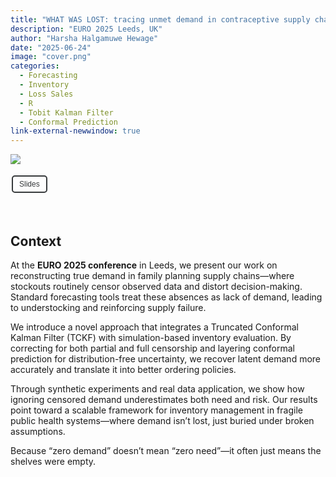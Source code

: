 ```yaml
---
title: "WHAT WAS LOST: tracing unmet demand in contraceptive supply chains"
description: "EURO 2025 Leeds, UK"
author: "Harsha Halgamuwe Hewage"
date: "2025-06-24"
image: "cover.png"
categories:
  - Forecasting
  - Inventory
  - Loss Sales
  - R
  - Tobit Kalman Filter
  - Conformal Prediction
link-external-newwindow: true
---
```


![](cover.png){fig-align="center"}

<link rel="stylesheet" href="https://cdnjs.cloudflare.com/ajax/libs/font-awesome/6.0.0-beta3/css/all.min.css">

<style>
/* Custom button style */
button {
  background-color: transparent; /* No filling */
  border: 2px solid rgb(55, 58, 60); /* Gray border */
  color: rgb(55, 58, 60); /* Gray text */
  padding: 5px 10px;
  text-align: center;
  text-decoration: none;
  display: inline-block;
  font-size: 12px;
  margin: 4px 2px;
  cursor: pointer;
  border-radius: 5px; /* Rounded corners */
}

/* Hover effect for Journal article */
#journal-article-btn:hover {
  border-color: #0066b2; /* Blue border on hover */
  color: #0066b2; /* Blue text on hover */
}

/* Hover effect for GitHub repo */
#github-repo-btn:hover {
  border-color: #00A86B; /* Green border on hover */
  color: #00A86B; /* Green text on hover */
}
</style>

<button id="journal-article-btn" 
        onclick="window.open('slides/euro_leeds_25.html', '_blank')">
  <i class="fas fa-bookmark"></i> Slides
</button>

<br>

## Context

At the **EURO 2025 conference** in Leeds, we present our work on reconstructing true demand in family planning supply chains—where stockouts routinely censor observed data and distort decision-making. Standard forecasting tools treat these absences as lack of demand, leading to understocking and reinforcing supply failure.

We introduce a novel approach that integrates a Truncated Conformal Kalman Filter (TCKF) with simulation-based inventory evaluation. By correcting for both partial and full censorship and layering conformal prediction for distribution-free uncertainty, we recover latent demand more accurately and translate it into better ordering policies.

Through synthetic experiments and real data application, we show how ignoring censored demand underestimates both need and risk. Our results point toward a scalable framework for inventory management in fragile public health systems—where demand isn’t lost, just buried under broken assumptions.

Because “zero demand” doesn’t mean “zero need”—it often just means the shelves were empty.